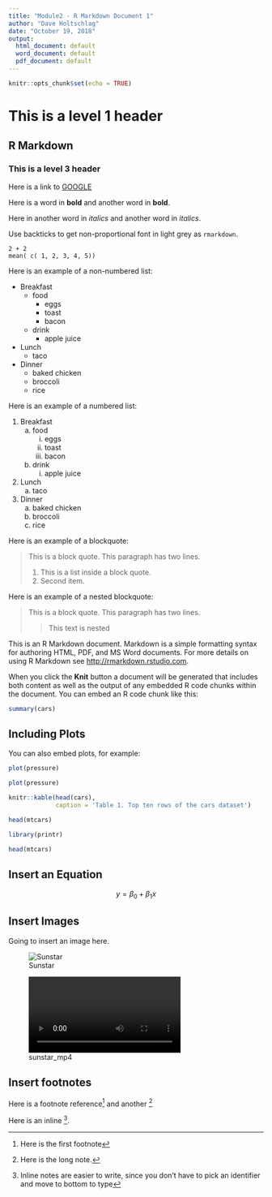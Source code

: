 ```yaml
---
title: "Module2 - R Markdown Document 1"
author: "Dave Holtschlag"
date: "October 19, 2018"
output:
  html_document: default
  word_document: default
  pdf_document: default
---
```


```r
knitr::opts_chunk$set(echo = TRUE)
```

# This is a level 1 header

## R Markdown

### This is a level 3 header

Here is a link to [GOOGLE](www.google.com)

Here is a word in **bold** and another word in __bold__.

Here in another word in *italics* and another word in _italics_.

Use backticks to get non-proportional font in light grey as `rmarkdown`. 

```
2 + 2
mean( c( 1, 2, 3, 4, 5))
```

Here is an example of a non-numbered list:

* Breakfast
    - food
        + eggs
        + toast
        + bacon
    - drink
        + apple juice
* Lunch
    - taco
* Dinner
    - baked chicken
    - broccoli
    - rice
    
Here is an example of a numbered list:

1. Breakfast
    a. food
        i. eggs
        ii. toast
        iii. bacon
    b. drink
        i. apple juice
2. Lunch
    a. taco
3. Dinner
    a. baked chicken
    b. broccoli
    c. rice

Here is an example of a blockquote:

> This is a block quote. This
> paragraph has two lines.
>
> 1. This is a list inside a block quote.
> 2. Second item.


Here is an example of a nested blockquote:

> This is a block quote. This
> paragraph has two lines.
>
> > This text is nested



This is an R Markdown document. Markdown is a simple formatting syntax for authoring HTML, PDF, and MS Word documents. For more details on using R Markdown see <http://rmarkdown.rstudio.com>.

When you click the **Knit** button a document will be generated that includes both content as well as the output of any embedded R code chunks within the document. You can embed an R code chunk like this:

```r
summary(cars)
```

## Including Plots

You can also embed plots, for example:

```r
plot(pressure)
```


```r
plot(pressure)
```


```r
knitr::kable(head(cars),
             caption = 'Table 1. Top ten rows of the cars dataset')

head(mtcars)

```

```r
library(printr)

head(mtcars)

```
## Insert an Equation

$$ y = \beta_0 +  \beta_1 x $$


## Insert Images

Going to insert an image here.

![Sunstar](sunstar.png)



![sunstar_mp4](sunstar.mp4)





## Insert footnotes

Here is a footnote reference[^1] and another [^longnote]

Here is an inline ^[Inline notes are easier to write, since you don't have to pick an identifier and move to bottom to type].

[^1]: Here is the first footnote
[^longnote]: Here is the long note. 
